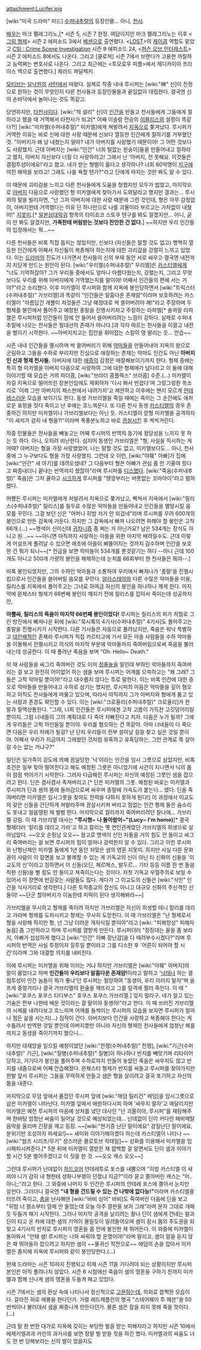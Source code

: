 attachment:Lucifer.jpg

[wiki:"미국 드라마" 미드] [[수퍼내추럴]]의 등장인물... 아니, [[천사]].

[[배우]]는 마크 펠레그리노,[* 시즌 5, 시즌 7 한정. 여담이지만 마크 펠레그리노는 이후 <[[그림 형제]]> 시즌 2 에피소드 3에서 [[베센]]으로 출연했다. <[[LOST]]>의 [[제이콥]] 역할도 맡았고 [[CSI : Crime Scene Investigation]] 시즌 9 에피소드 24, <[[퍼슨 오브 인터레스트]]> 시즌 2 에피소드 8에서도 나온다. 그리고 [클로저] 시즌 7에서 브랜다가 고용한 까칠하고 능력쩌는 변호사로 나온다. 그리고 최근에는 <투모로우 피플>에서 제디카이아 프라이스 역으로 출연했다.] 제러드 파달렉키.

[[모티브]]는 [[실낙원]]의 [[사탄]]에서 따왔다. 실제로 작중 내내 루시퍼는 [wiki:"神" 신]이 진정으로 원하는 것이 무엇인지 다른 천사들과 등장인물들과 끝임없이 대립한다. 결국엔 신의 손바닥에서 놀아나는 것도 똑같고.

당연하지만, [[타천사]]이다. [wiki:"척 셜리" 신]이 [[인간]]을 만들고 천사들에게 그들에게 절하라고 했을 때 거역해서 타천사가 되고[* 어째 이슬람 전승의 [[이블리스]]와 설정이 똑같다?!] [wiki:"미카엘(수퍼내추럴)" 미카엘]에게 쳐발려서 [[지옥]]으로 쫒겨났다. 루시퍼가 거역한 이유는 바로 신에 대한 사랑 때문에 신보다 열등한 인간에게 절하기를 거부했던 것. "아버지가 왜 날 내쳤는지 알아? 내가 아버지를 사랑했기 때문이야! 그 어떤 것보다도 사랑했지. 근데 아버지는 [wiki:"인간" 너희 털없는 원숭이]들을 만들어내고 절하라고 했지, 아버지 자신보다 너흴 더 사랑하라고! 그래서 난 '아버지, 전 못해요. 이것들은 결점투성이에요!'라고 했고. 내가 받는 형벌이 옳다고 생각하나? 너희 60억명이 [[지구]]에 끼친 해악을 보라고! 그래도 나를 욕할 텐가?"라고 딘에게 따지는 것만 봐도 알 수 있다. 

이 때문에 괴리감을 느끼고 다른 천사들에게 도움을 청했지만 모두가 씹었고, 마지막으로 [[아버지]] 다음으로 사랑했던 형 미카엘에게 찾아가서 도와달라고 했지만 결과는… 루시퍼의 말을 빌리자면, "난 그저 아버지에 대한 사랑 때문에 그런 것인데, 형은 아무 감정없이, 아버지한테 거역했다는 이유 단 하나만으로 나를 괴물이라 부르고는 가차없이 내쳤어!" [[지못미]].[* [[일본삼대악귀]] 항목의 타이죠코 스토쿠 텐구를 봐도 알겠지만… 아니, 굳이 안 봐도 알겠지만, '''가족한테 버림받는 것보다 잔인한 건 없다.'''] ~~하지만 우리 인간들의 입장에서는 뭐…~~

다른 천사들은 비록 직접 돕지는 않았지만, 신보다 (자신들은 말할 것도 없고) 명백히 열등한 인간에게 어째서 자신들이 복종해야 하는지에 대한 괴리감을 강렬히 느끼고 있었다. 이는 [[드라마]]의 진도가 나가면서 천사들이 신의 부재 동안 서로 싸우고 결국엔 내전까지 치닫게 만드는 원인이 된다. [wiki:"우리엘(수퍼내추럴)" 우리엘]은 [[카스티엘]]에게 "너도 기억하잖아? 그가 우리들 중에서도 얼마나 아름다웠는지, 강했는지, 그리고 무엇보다도 우리를 위해 아버지에게 거역했는지를 말이야! 어째서 인간들의 편에 서는 거야?"라고 소리쳤다. 이후 미카엘이 루시퍼와 함께 지옥에 봉인당하면서 [wiki:"트릭스터(수퍼내추럴)" 가브리엘]과 똑같이 "인간들은 알흠다운 존재얌"이라며 보호하려는 카스티엘이 "아름답긴 개뿔이 저것들은 그냥 예정대로 싹 쓸어버려야 해!"라고 주장하며 두 형제를 봉인에서 풀어주고 예정된 종말을 진행시키자고 주장하는 라파엘[* 솔까말 라파엘은 루시퍼처럼 인간들이 맘에 안 들어서 쓸어버리려는 느낌이 강하다. 실제로 수퍼내추럴에 나오는 천사들은 절대선의 존재가 아니다.]과 각자 따르는 천사들을 이끌고 내전을 벌이기 시작한다. ~~아버지치고는 집안을 휘어잡는 스킬이 영 딸리는 듯… 안습~~


시즌 내내 인간들을 멸시하며 싹 쓸어버리기 위해 [[악마]]들을 만들어내어 지옥의 왕으로 군림하고 그들을 수하로 부리지만 진심으로 애정하는 존재는 악마도 인간도 아닌 '''아버지인 신과 형제 천사들.''' 아버지에 대한 [[애증]]의 감정은 애절해보이기까지 한다. 형제 중에는 특히 형 미카엘을 아버지 다음으로 사랑하여 그에 대한 형제애가 남다르고 이 둘에 대해 이야기할 때 모습은 거의 파더콤, [wiki:"브라더 콤플렉스" 브라콤] 수준.(...) 미카엘이 자길 지옥으로 떨어뜨린 장본인임에도 재회하자 '다시 봐서 반갑다'며 그렁그렁한 목소리로 '이제 그만 아버지의 체스판에서 내려가자'고 제안하고 이후에는 왠지 모르게 [[얀데레]]스러운 모습을 보이기도 한다. 동생 가브리엘을 죽일 때에는 죽이는 그 순간에도 애처로운 표정을 짓다 죽이고 난 후에는 흐느껴운다. 또 다른 천사 동생 [[카스티엘]]의 경우 존중하긴 하지만 미카엘이나 가브리엘보다는 아닌 듯. 카스티엘이 맏형 미카엘을 공격하자 "이 새끼가 감히 내 형을?!"이라며 폭풍분노하고 바로 [[끔살]]시킨 후 씩씩거린다.


작중 인물들은 천사들을 빼놓고는 어째 루시퍼의 반역의 동기에 정당성을 느끼지 못 하는 듯 하다. 아니, 오히려 비난한다. 심지어 동생인 가브리엘은 "형, 사실을 직시하는 게 어때? 아버지는 형을 가장 사랑했었어. 나는 말할 것도 없고, 미카엘보다도... 아니, 천사 중에 그 누구보다도 형을 가장 사랑했지. 그런데 오 이런, [wiki:"야훼" 아빠]가 집에 [wiki:"인간" 새 아기]를 데려오셨네? 그 다음부터 형은 아빠가 관심 좀 안 기울여 줬다고 짜증내더니 끝내는 반역까지 했잖아"라며 루시퍼를 [[디스]]했다. [wiki:"죽음(수퍼내추럴)" 죽음]은 그저 쿨하고 [[시크]]하게 루시퍼를 "땡깡부리는 버릇없는 꼬마아이"라고 폄하했다.

어쨌든 루시퍼는 미카엘에게 처발려서 지옥으로 쫒겨났고, 빡쳐서 지옥에서 [wiki:"릴리스(수퍼내추럴)" 릴리스]를 필두로 수많은 악마들을 만들어내고 인간들을 멸망시킬 음모를 꾸민다. 그걸 보던 신은 "어머나 히밤 저거 안 되겄네"라며 루시퍼를 무려 600개의 봉인으로 만든 감옥에 가둔다. 하지만 그 감옥에서 빠져 나오려면 파해야 할 봉인은 고작 66개.(…) ~~명색이 신이신데 [[귀차니즘]] 좀 쩌는 거 아닌가요? 남은 534개는 장식도 아니고 원…~~ ~~아니면 아직까지 사랑하는 아들을 위한 마지막 배려일수도. 근데 이렇게 어설프게 풀려날 수 있으면 애초에 아들이 삐뚤어지는 것까지 감수하며 인간을 보호한 건 뭐가 되나~~[* 언급을 보면 악마들이 534개를 푼것같기는 하다 --아니 근데 100개도 아니고 500개 가량의 봉인을 해제하는데 눈치를 66회부터 챈 천사들은 뭐야--.]

비록 봉인되었지만, 그의 수하인 악마들과 소통하여 우리에서 빠져나가 '종말'을 진행시킴으로서 인간들을 쓸어버릴 음모를 꾸민다. [[알라스테어]]와 다른 수많은 악마들을 이용, 릴리스를 지옥에서 풀어주고는 그녀로 하여금 자신의 봉인을 하나하나 깨게 한다. 마지막에 윈체스터 형제가 66번째 봉인이 깨지기 전에 릴리스를 잡아서 죽이는데 성공하지만,

'''아뿔싸, 릴리스의 죽음이 마지막 66번째 봉인이었다!''' 루시퍼는 릴리스의 피가 저절로 그린 방진에서 빠져나온 뒤에 [wiki:"묵시록의 4기사(수퍼내추럴)" 4기사]도 풀어주고는 종말을 진행시키기 시작한다. 다른 기사들은 자동으로 풀려났지만, 죽음은 워낙 특별하고 [[대인배]]적인 존재라 루시퍼가 직접 카르타고에 가서 모든 마을 사람들을 수하 악마들을 이용해서 전멸시키고 의식의 마지막 부분에 악마들까지 죽여버림으로써 죽음을 불러내는데 성공한다. 이 때 풀려난 죽음을 보며 "Oh. Hello~ Death."

이 때 사람들을 싸그리 죽여버린 것도 이미 [[정줄놓]]을 일인데 부하인 악마들까지 죽여버리는 걸 보고 완전히 어이없어 하는 샘을 보며 루시퍼는 어깨를 으쓱하고는 "왜 그래? 그들은 고작 악마일 뿐이야!"라고 대수롭지 않다는 투로 말한다. 이는 비록 인간에 대한 증오로 악마들을 만들어내고 수하로 삼기는 했지만, 루시퍼의 마음은 악마들을 깊이 혐오하고 아직도 천사들에게 머물고 있으며, 따라서 아직까지 그가 아버지와 형에게 품고 있는 사랑과 존경도 확인할 수 있다. 이는 [wiki:"크로울리(수퍼내추럴)" 크로울리]가 한 말과 일맥상통한다. "그래, 너희 인간들은 루시퍼에겐 고작 고름이 가득찬 고깃덩어리일 뿐이지. 그럼 너네들이 그의 계획대로 다 죽어 자빠진다고 치자. 다음은 누가 될까? 그에게 우리들은 고작 하인들일 뿐이야. 우리를 혐오하는 건 똑같아. 아마 너네들이 다 죽으면 다음은 우리 차례가 될걸? 난 단지 우리들이 전부 살아날 길을 찾고 싶은 것일 뿐이야. 어째서 우리가 지금까지 그래왔던 것처럼 유혹하고 유혹당하는, 그런 관계로 쭉 살아갈 수는 없는 거냐구?"

일단은 일가족이 강도에 의해 끔살당한 '닉'이라는 인간을 임시 그릇으로 삼았지만, 비록 조건은 일부 맞아 떨어진다고 해도 예정된 그릇은 아니었기에 시간이 지나면서 닉의 몸이 점점 썩어가기 시작한다. 그러자 다급해진 루시퍼는 자신의 예정된 그릇인 샘을 잡으려고 한다. 딘은 겸사겸사 족쳐버리고.[* 딘은 미카엘의 그릇. 예정된 바로는 미카엘과 루시퍼가 딘과 샘의 몸에 들어감으로써 싸우며 종말에 가속도가 붙는다... 였다. 딘을 죽여버리면 미카엘은 임시그릇을 찾아도 전력을 다하지 못하게 된다!] 이 과정에서 이교도의 갖은 신들을 간단하게 쳐발라주며 끔살시키켜 버리고 힘없는 인간 형제 둘은 숨소리도 못내고 얼음땡된 채 벌벌 떤다. 마지막으로 칼리까지 죽여버리려던 찰나에... 가브리엘 강림. 이 때 가브리엘 대사는 '''"루시형~ 나 돌아왔어~"(Lucy~ I'm home)'''[* 결국 형제더러 '칼리를 데리고 가라'고 하고 칼리는 옛 연인관계였던 가브리엘의 희생으로 살아남았다. ~~오오 순정남 오오~~ 참고로 명색이 신인 자들을 거의 힘도 안 들이고 싸그리 죽여버리는 걸 보면  루시퍼의 힘이 얼마나 강력한지 알 수 있다. 그리고 이런 루시퍼와 난형난제인 미카엘 둘에게 1년 동안 처맞은 샘의 영혼 지못미. 하지만 사실 다른 문화권의 사람이 이 장면을 보고 불쾌할 수 있는 게 기독교의 신이 아닌 타 신화의 신들을 '이교도의 신'이라고 칭하면서 이 신들(오딘, 헤르메스, 발두르... 기타 등등 이름 한 번 들음직한 신들)을 별 힘도 안 들이고 쳐죽이는다는 것이다. 자칫 기독교 우월주의로 보일 수 있어서 이 장면에 반감갖는 사람들도 많다. 게다가 그 이교도의 신들은 [wiki:"식인" 인간을 식사거리로 생각한다.] 다른 토착종교의 잡신도 아니고 대규모 신화의 주신격인 신들이! ~~단군 할아버지가 이놈한테 피떡이 된다 생각해봐라~~]


가브리엘을 무시하고 형제를 죽이려 하지만 가브리엘은 자신이 희생할 테니 칼리를 데리고 가라며 형제를 도피시키고 형제는 무사히 도망친다. 이 때 가브리엘은 "난 형제로서 형을 사랑해 하지만 형, 넌 그냥 더러운 개자식일 뿐이야"라고 [wiki: "피해망상" 피해자 놀음] 좀 그만하라고 하며 루시퍼를 열받게 만든다. 루시퍼더러  "징징대는 꼴을 좀 보라지, 아빠가 섭섭하게 했다고 [wiki:"인간" 아빠 장난감]을 다 때려부수시겠다?"라며 루시퍼의 반역은 사실 투정이자 질투일 뿐이라고 그를 디스한 후 '어른이 되어야 할 시간'이라며 그와 대결할 의지를 내비친다. 

이에 루시퍼는 미카엘을 위해 이러는 거냐 하지만 가브리엘은 [wiki:"야훼" 아버지]의 말이 옳았다고 하며 '''인간들이 우리보다 알흠다운 존재얌!'''이라고 말하고 '[[낙태]]나 하는 결점투성이 인간 놈들이 뭐가 좋냐'던 루시퍼는 절망하여 "동생아, 우리 이러지 말자"며 슬프게 중얼거리나 결국 가브리엘의 환술을 깨뜨리고 그를 일격에 찔러 죽인다. 이 때 "[wiki:"호쿠스 포쿠스 티디부스" 호쿠스 포쿠스 가브리엘.] 잊지 말라구. 네가 알고 있는 기술은 전부 나한테 배운 것이라는 걸 말이야 동생아!"라고 한다. 이 때 쓰러진 가브리엘의 시체를 내려다보고 흐느끼며 어깨를 들썩이는 루시퍼의 모습을 보자면 루시퍼가 얼마나 힘든 삶을 사는지(…) 짐작이 간다. 아버지보다 인간을 사랑하고 복종해야 한다는 게 수틀려서 반역한 것일 뿐인데 아버지뿐만 아니라 자신의 형제인 천사들에게 엄청난 해를 끼치고 동생을 죽이기까지 했으니...

하지만 대재앙을 일으킬 예정이었던 [wiki:"전쟁(수퍼내추럴)" 전쟁], [wiki:"기근(수퍼내추럴)" 기근], [wiki:"질병(수퍼내추럴)" 질병]이 하나하나 반지를 빼앗기며 리타이어 당하고, 거기다가 봉인을 풀어주며 수하로까지 만들어 놓았던 죽음은 싸우지도 않고 반지를 내줌으로써 어째 안습해졌다. 윈체스터 형제가 반지를 싸들고 루시퍼를 찾아가지만 한발 앞서 루시퍼는 그들을 무력하게 만들고 샘은 형을 살리려고 결국 포기하고 자신의 몸을 내준다.

마지막으로 무덤 앞에서 폼잡던 루시퍼 앞에 [wiki:"애덤 밀리건" 애덤]을 임시그릇으로 삼은 미카엘이 나타난다. 미카엘 앞에서 애원하다시피 하며 '싸우지 말자'고 매달리지만 미카엘은 예전 루시퍼의 마음에 상처를 냈던 대사인 "넌 괴물이야, 루시퍼"를 재탕해주며 한바탕 엄청난 싸움이 일어날 것으로 예상되었는데... 난데없이 딘이 커다란 헤비메탈 음악을 울리며 긴장을 깨고 등장. ~~[wiki:"현기증 난단 말이에요" 감질난단 말이에요, 분위기만 조성하지 마세요!]~~ 새미와 이야기해야겠다 하는데 카스티엘이 나타나 ~~[wiki:"웜즈 시리즈/무기" 성스러운 몰로토브 칵테일]~~ 성화를 이용해서 미카엘을 임시패퇴시켜준다.[* 5분 뒤에 미카엘이 열받은 채 컴백할 걸 알면서도 딘이 샘과 이야기할 시간 5분 벌어주겠다고 이 짓을 한 것. ~~오오 캐스 오오~~] 

그런데 루시퍼가 난데없이 [[하드코어]] 얀데레투로 포스를 내뿜으며 "히밤 카스티엘 이 새끼야 니가 감히 내 형한테 성화나부랭이 던졌냐 지금?"이라 묻고 쫄아버린 캐스는 "어..아니;;"라고 한다. 그 와중에 나머지 두 인간은 루시퍼의 얀데레 포스에 쫄아서 눈치만 살핀다. 그러더니 결국엔 '''"내 형을 건드릴 수 있는 건 나밖에 없다능!"'''이라며 카스티엘을 터뜨려 죽이고, [[총]]을 난사해댄 [wiki:"바비 싱어" 바비]도 죽여버린 다음에 딘을 보고 "히밤 너 평소부터 맘에 안 들었는데 오늘 아주 결판을 보자 그래"라며 문자 그대로 개패듯 두들겨 패기 시작한다. 그러나 마지막 공격을 날리려는 찰나 딘이 샘에게 건네는 말과 딘이 타고 온 차에 대한 샘의 기억이 물밀듯이 밀려들어오며 샘이 잠시 몸의 주도권을 되찾고 4기사의 반지로 루시퍼의 영혼을 몸 안에 봉인한 채 뛰어든다. 이 와중에 미카엘이 돌아와서 "안돼 샘! 루시퍼는 나와 싸워야 할 운명이야!"라며 말리고, 샘이 말을 듣지 않은 채 뛰어들자 잡으려고 하지만 샘이 ~~물귀신 작전으로~~ 애덤의 손을 잡아서 미카엘은 졸지에 지옥에 루시퍼와 같이 봉인당한다.(…)

현재 드라마는 시즌 10까지 진행되고 이제 시즌 11을 기다려야 되는 상황이지만 루시퍼 본인은 아직 풀려나지 않았다. 시즌 6 시점에선 죽음이 샘의 영혼을 구하기 전까지 미카엘과 함께 신나게 샘의 영혼을 두들겨 패고 있었다.

시즌 7에서는 샘의 환상 속에 나타나서 정신적으로 [[고문]]하는데, 의외로 깜찍한 모습이다. 갈라진 혀로 메롱을 한다던가. 가령 레드제플린의 명곡 "스테어웨이 투 헤븐"을 50번씩이나 불러대서 샘을 짜증나게 만든다던가. 몰론 샘은 잠을 자지 못해 죽을 맛이다.(...)

근데 말 한 번한 대가로 지옥에 갖히는 부당한 벌을 받는 피해자라고 하지만 시즌 10에서 에제키엘과과 카인의 과거사를 보면 정말 벌 받을 짓을 하긴 했다. 미카엘과의 싸움도 너도 한 번 당해보라는 신의 벌이 었을지도
